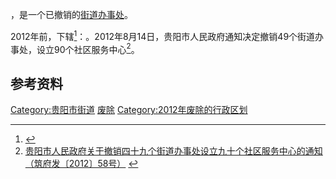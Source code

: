 {{中国乡级行政区|52/01/02/005/000}}

'''{{PAGENAMEBASE}}'''，是{{PRC admin/fullname|52/01/02}}一个已撤销的[[街道办事处|街道办事处]]。

2012年前，下辖<ref>{{PRC admin/ref sgc|52/01/02/005/000}}</ref>：{{PRC admin/children|52/01/02/005/000}}。2012年8月14日，贵阳市人民政府通知决定撤销49个街道办事处，设立90个社区服务中心<ref>[http://www.gygov.gov.cn/art/2012/8/14/art_18583_411039.html 贵阳市人民政府关于撤销四十九个街道办事处设立九十个社区服务中心的通知（筑府发〔2012〕58号）] {{webarchive|url=https://web.archive.org/web/20170907041232/http://www.gygov.gov.cn/art/2012/8/14/art_18583_411039.html |date=2017-09-07 }}</ref>。

== 参考资料 ==

{{reflist}}

{{贵州行政区划小作品}}
[[Category:贵阳市街道|Category:贵阳市街道]]
[[Category:南明区行政区划|废除]]
[[Category:2012年废除的行政区划|Category:2012年废除的行政区划]]